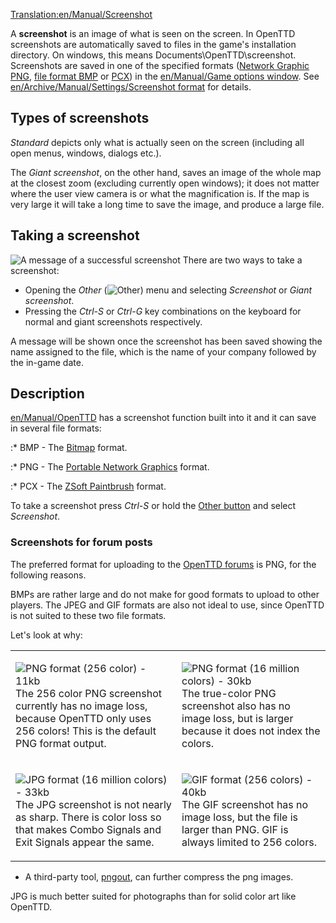 [[Translation:en/Manual/Screenshot]]


A '''screenshot''' is an image of what is seen on the screen. In OpenTTD screenshots are automatically saved to files in the game's installation directory. On windows, this means Documents\OpenTTD\screenshot. Screenshots are saved in one of the specified  formats ([https://www.wikipedia.org/wiki/Portable Network Graphic PNG], [https://www.wikipedia.org/wiki/BMP file format BMP] or [https://www.wikipedia.org/wiki/PCX PCX]) in the [[en/Manual/Game options window]]. See [[en/Archive/Manual/Settings/Screenshot format]] for details.

==Types of screenshots ==
''Standard'' depicts only what is actually seen on the screen (including all open menus, windows, dialogs etc.).

The ''Giant screenshot'', on the other hand, saves an image of the whole map at the closest zoom (excluding currently open windows); it does not matter where the user view camera is or what the magnification is. If the map is very large it will take a long time to save the image, and produce a large file.

==Taking a screenshot==
[[File:en/screenshot successbox.png|frame|A message of a successful screenshot]]
There are two ways to take a screenshot:
*Opening the ''Other'' ([[File:en/manual html 51cda05b.png|Other]]) menu and selecting ''Screenshot'' or ''Giant screenshot''.
*Pressing the ''Ctrl-S'' or ''Ctrl-G'' key combinations on the keyboard for normal and giant screenshots respectively.

A message will be shown once the screenshot has been saved showing the name assigned to the file, which is the name of your company followed by the in-game date.

==Description==
[[en/Manual/OpenTTD]] has a screenshot function built into it and it can save in several file formats:

:* BMP - The [https://www.wikipedia.org/wiki/Windows_bitmap Bitmap] format.
:* PNG - The [http://www.libpng.org/pub/png/ Portable Network Graphics] format.
:* PCX - The [https://www.wikipedia.org/wiki/PCX ZSoft Paintbrush] format.

To take a screenshot press ''Ctrl-S'' or hold the [[en/Manual/Game interface#Other|Other button]] and select ''Screenshot''.

===Screenshots for forum posts===
The preferred format for uploading to the [http://forum.openttd.org/ OpenTTD forums] is PNG, for the following reasons.

BMPs are rather large and do not make for good formats to upload to other players.  The JPEG and GIF formats are also not ideal to use, since OpenTTD is not suited to these two file formats. 

Let's look at why:
{|
|[[File:en/Screenshot optimised pngout.png|none|frame|PNG format (256 color) - 11kb]]
The 256 color PNG screenshot currently has no image loss, because OpenTTD only uses 256 colors! This is the default PNG format output.
|[[File:en/Screenshot png.png|none|frame|PNG format (16 million colors) - 30kb]]
The true-color PNG screenshot also has no image loss, but is larger because it does not index the colors.
|-
|[[File:en/Screenshot jpg.jpeg|none|frame|JPG format (16 million colors) - 33kb]]
The JPG screenshot is not nearly as sharp.  There is color loss so that makes Combo Signals and Exit Signals appear the same.
|[[File:en/Screenshot gif.gif|none|frame|GIF format (256 colors) - 40kb]]
The GIF screenshot has no image loss, but the file is larger than PNG.  GIF is always limited to 256 colors.
|}
* A third-party tool, [http://advsys.net/ken/utils.htm pngout], can further compress the png images.  


JPG is much better suited for photographs than for solid color art like OpenTTD.  

{{en/note|PCX files are a legacy feature as the original Transport Tycoon could only save in PCX format.  PCX files do not compress very much, the example above as a PCX is 233KB.}}